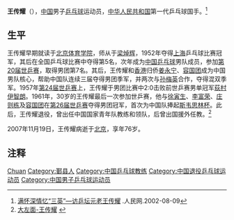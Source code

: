 {{noteTA|G1=Table Tennis}}
{{Infobox 乒乓球|
| playername= 王传耀
| image= 2009121219104482.jpg
| imagesize= 250px
| caption = 王传耀（左）于1959年受到周恩来接见
| fullname = 
| education = 
| nationality = {{PRC}}
| playingstyle = 
| birthdate = 1931年3月
| birthplace = {{CHN}}[[浙江省|浙江省]][[鄞县|鄞县]]
| deathdate  = 2007年11月19日<ref>[http://www.yangtse.com/system/2013/04/07/016812931.shtml 病故坠亡 被杀自杀--清明追忆逝去的中国世界冠军] {{webarchive|url=https://web.archive.org/web/20150514013102/http://www.yangtse.com/system/2013/04/07/016812931.shtml |date=2015-05-14 }}.东方网.2013-04-07</ref>
| deathplace = {{PRC}}[[北京市|北京市]]
| height =
| weight =
| medaltemplates=
{{MedalSport | 男子[[乒乓球|乒乓球]]}}
{{MedalCountry | {{CHN}} }}
{{MedalCompetition|[[世界乒乓球锦标赛|世界乒乓球锦标赛]]}}
{{MedalBronze|[[1956年世界乒乓球锦标赛|1956年 东京]]|男子团体}}
{{MedalBronze|[[1957年世界乒乓球锦标赛|1957年 斯德哥尔摩]]|男子团体}}
{{MedalBronze|[[1959年世界乒乓球锦标赛|1959年 多特蒙德]]|男子团体}}
{{MedalBronze|[[1959年世界乒乓球锦标赛|1959年 多特蒙德]]|混合双打}}
{{MedalGold|[[1961年世界乒乓球锦标赛|1961年 北京]]|男子团体}}
{{MedalBronze|[[1961年世界乒乓球锦标赛|1961年 北京]]|混合双打}}
}}

'''王传耀'''（{{bd|1931年|3月|2007年|11月19日}}），[[中华人民共和国|中国]]男子[[乒乓球|乒乓球]]运动员，[[中华人民共和国|中华人民共和国]]第一代乒乓球国手。<ref>[http://sports.people.com.cn/GB/channel10/80/20020809/109358.html 满怀深情忆“三英”—访乒坛元老王传耀] {{Wayback|url=http://sports.people.com.cn/GB/channel10/80/20020809/109358.html |date=20160304055554 }}.人民网.2002-08-09</ref>

== 生平 ==
王传耀早期就读于[[北京体育学院|北京体育学院]]，师从于[[梁焯辉　(乒乓球教练)|梁焯辉]]，1952年夺得[[上海|上海]]乒乓球比赛冠军，其后在全国乒乓球比赛中夺得第5名，次年成为[[中国|中国]][[乒乓球|乒乓球]]男队成员，参加[[1953年世界乒乓球锦标赛|第20届世乒赛]]，取得男团第7名。其后，王传耀和[[香港|香港]]归侨[[姜永宁|姜永宁]]、[[容国团|容国团]]成为中国男队核心，帮助中国队连续三届夺得男团季军，并两次与[[孙梅英|孙梅英]]合作，夺得混双季军。1957年[[1957年世界乒乓球锦标赛|第24届世乒赛]]上，王传耀于男团比赛中2:0击败前世乒赛男单冠军[[荻村伊智朗|荻村伊智朗]]。1961年，30岁的王传耀最后一次参加世乒赛，他与[[徐寅生|徐寅生]]、[[李富荣　(乒乓球运动员)|李富荣]]、[[庄则栋|庄则栋]]及[[容国团|容国团]]在[[1961年世界乒乓球锦标赛|第26届世乒赛]]夺得男团冠军，首次为中国队捧起[[斯韦思林杯|斯韦思林杯]]。此后，王传耀退役，曾出任中国国家青年队教练和领队，后曾出国援外任教。<ref>[http://www.tiyumx.cn/article/pingpangqiu/zhongguo/200912/1065.html 大左面-王传耀] {{webarchive|url=https://web.archive.org/web/20150925104812/http://www.tiyumx.cn/Article/pingpangqiu/zhongguo/200912/1065.html |date=2015-09-25 }}</ref>

2007年11月19日，王传耀病逝于[[北京|北京]]，享年76岁。

== 注释 ==
{{reflist}}

{{中国乒乓球}}
{{世界乒乓球锦标赛男子团体冠军}}
{{全国乒乓球锦标赛男子单打冠军}}

{{Authority control}}
{{DEFAULTSORT:Wang王}}
[[Category:王姓|Chuan]]
[[Category:鄞县人|Category:鄞县人]]
[[Category:中国乒乓球教练|Category:中国乒乓球教练]]
[[Category:中国退役乒乓球运动员|Category:中国退役乒乓球运动员]]
[[Category:中国男子乒乓球运动员|Category:中国男子乒乓球运动员]]